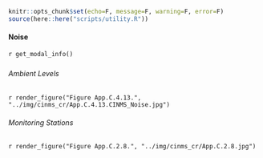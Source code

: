 ```r
knitr::opts_chunk$set(echo=F, message=F, warning=F, error=F)
source(here::here("scripts/utility.R"))
```

#### Noise

`r get_modal_info()`

##### {.tabset}

###### Ambient Levels

`r render_figure("Figure App.C.4.13.", "../img/cinms_cr/App.C.4.13.CINMS_Noise.jpg")`

###### Monitoring Stations

`r render_figure("Figure App.C.2.8.", "../img/cinms_cr/App.C.2.8.jpg")`

